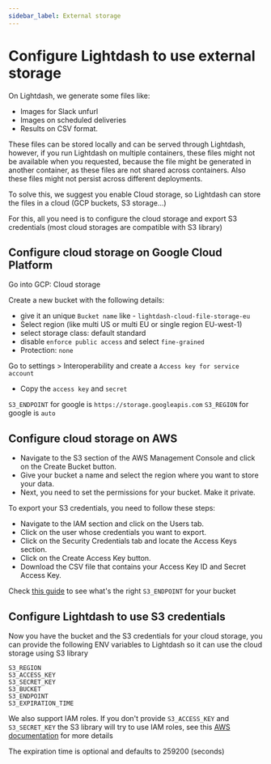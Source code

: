 ```yaml
---
sidebar_label: External storage 
---
```


# Configure Lightdash to use external storage

On Lightdash, we generate some files like:

- Images for Slack unfurl
- Images on scheduled deliveries
- Results on CSV format.

These files can be stored locally and can be served through Lightdash,
however, if you run Lightdash on multiple containers, these files might not be available when you requested,
because the file might be generated in another container, as these files are not shared across containers.
Also these files might not persist across different deployments.

To solve this, we suggest you enable Cloud storage, so Lightdash can store the files in a cloud (GCP buckets, S3 storage...)

For this, all you need is to configure the cloud storage and export S3 credentials (most cloud storages are compatible with S3 library)

## Configure cloud storage on Google Cloud Platform


Go into GCP: Cloud storage

Create a new bucket with the following details:
- give it an unique `Bucket name` like - `lightdash-cloud-file-storage-eu`
- Select region (like multi US or multi EU or single region EU-west-1)
- select storage class: default standard
- disable `enforce public access` and select `fine-grained`
- Protection: `none`

Go to settings > Interoperability and create a `Access key for service account`

- Copy the `access key` and `secret`

`S3_ENDPOINT` for google is `https://storage.googleapis.com`
`S3_REGION` for google is `auto`

## Configure cloud storage on AWS

- Navigate to the S3 section of the AWS Management Console and click on the Create Bucket button.
- Give your bucket a name and select the region where you want to store your data.
- Next, you need to set the permissions for your bucket. Make it  private.

To export your S3 credentials, you need to follow these steps:

- Navigate to the IAM section and click on the Users tab.
- Click on the user whose credentials you want to export.
- Click on the Security Credentials tab and locate the Access Keys section.
- Click on the Create Access Key button.
- Download the CSV file that contains your Access Key ID and Secret Access Key.

Check [this guide](https://docs.aws.amazon.com/general/latest/gr/s3.html) to see what's the right `S3_ENDPOINT` for your bucket

## Configure Lightdash to use S3 credentials

Now you have the bucket and the S3 credentials for your cloud storage,
you can provide the following ENV variables to Lightdash so it can use the cloud storage using S3 library

```
S3_REGION
S3_ACCESS_KEY
S3_SECRET_KEY 
S3_BUCKET
S3_ENDPOINT
S3_EXPIRATION_TIME
```

We also support IAM roles. If you don't provide `S3_ACCESS_KEY` and `S3_SECRET_KEY` the S3 library will try to use IAM roles,
see this [AWS documentation](https://docs.aws.amazon.com/sdk-for-javascript/v2/developer-guide/setting-credentials-node.html) for more details

The expiration time is optional and defaults to 259200 (seconds)
